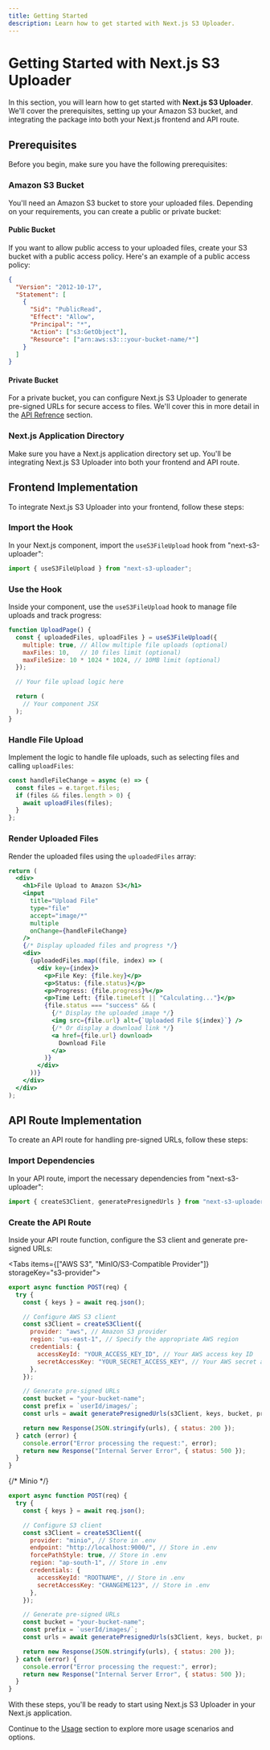 ```yaml
---
title: Getting Started
description: Learn how to get started with Next.js S3 Uploader.
---
```



# Getting Started with Next.js S3 Uploader

In this section, you will learn how to get started with **Next.js S3 Uploader**. We'll cover the prerequisites, setting up your Amazon S3 bucket, and integrating the package into both your Next.js frontend and API route.

## Prerequisites

Before you begin, make sure you have the following prerequisites:

### Amazon S3 Bucket

You'll need an Amazon S3 bucket to store your uploaded files. Depending on your requirements, you can create a public or private bucket:

#### Public Bucket

If you want to allow public access to your uploaded files, create your S3 bucket with a public access policy. Here's an example of a public access policy:

```json {9} /your-bucket-name/
{
  "Version": "2012-10-17",
  "Statement": [
    {
      "Sid": "PublicRead",
      "Effect": "Allow",
      "Principal": "*",
      "Action": ["s3:GetObject"],
      "Resource": ["arn:aws:s3:::your-bucket-name/*"]
    }
  ]
}
```

#### Private Bucket

For a private bucket, you can configure Next.js S3 Uploader to generate pre-signed URLs for secure access to files. We'll cover this in more detail in the [API Refrence](/api-reference/generatePresignedUrls) section.

### Next.js Application Directory

Make sure you have a Next.js application directory set up. You'll be integrating Next.js S3 Uploader into both your frontend and API route.

## Frontend Implementation

To integrate Next.js S3 Uploader into your frontend, follow these steps:

### Import the Hook

In your Next.js component, import the `useS3FileUpload` hook from "next-s3-uploader":

```jsx
import { useS3FileUpload } from "next-s3-uploader";
```

### Use the Hook

Inside your component, use the `useS3FileUpload` hook to manage file uploads and track progress:

```jsx
function UploadPage() {
  const { uploadedFiles, uploadFiles } = useS3FileUpload({
    multiple: true, // Allow multiple file uploads (optional)
    maxFiles: 10,   // 10 files limit (optional)
    maxFileSize: 10 * 1024 * 1024, // 10MB limit (optional)
  });

  // Your file upload logic here

  return (
    // Your component JSX
  );
}
```

### Handle File Upload

Implement the logic to handle file uploads, such as selecting files and calling `uploadFiles`:

```jsx
const handleFileChange = async (e) => {
  const files = e.target.files;
  if (files && files.length > 0) {
    await uploadFiles(files);
  }
};
```

### Render Uploaded Files

Render the uploaded files using the `uploadedFiles` array:

```jsx
return (
  <div>
    <h1>File Upload to Amazon S3</h1>
    <input
      title="Upload File"
      type="file"
      accept="image/*"
      multiple
      onChange={handleFileChange}
    />
    {/* Display uploaded files and progress */}
    <div>
      {uploadedFiles.map((file, index) => (
        <div key={index}>
          <p>File Key: {file.key}</p>
          <p>Status: {file.status}</p>
          <p>Progress: {file.progress}%</p>
          <p>Time Left: {file.timeLeft || "Calculating..."}</p>
          {file.status === "success" && (
            {/* Display the uploaded image */}
            <img src={file.url} alt={`Uploaded File ${index}`} />
            {/* Or display a download link */}
            <a href={file.url} download>
              Download File
            </a>
          )}
        </div>
      ))}
    </div>
  </div>
);
```

## API Route Implementation

To create an API route for handling pre-signed URLs, follow these steps:

### Import Dependencies

In your API route, import the necessary dependencies from "next-s3-uploader":

```javascript filename="app/api/s3-upload.js"
import { createS3Client, generatePresignedUrls } from "next-s3-uploader";
```

### Create the API Route

Inside your API route function, configure the S3 client and generate pre-signed URLs:

<Tabs items={["AWS S3", "MinIO/S3-Compatible Provider"]} storageKey="s3-provider">
<Tab>

```javascript {7} filename="app/api/s3upload.js"
export async function POST(req) {
  try {
    const { keys } = await req.json();

    // Configure AWS S3 client
    const s3Client = createS3Client({
      provider: "aws", // Amazon S3 provider
      region: "us-east-1", // Specify the appropriate AWS region
      credentials: {
        accessKeyId: "YOUR_ACCESS_KEY_ID", // Your AWS access key ID
        secretAccessKey: "YOUR_SECRET_ACCESS_KEY", // Your AWS secret access key
      },
    });

    // Generate pre-signed URLs
    const bucket = "your-bucket-name";
    const prefix = `userId/images/`;
    const urls = await generatePresignedUrls(s3Client, keys, bucket, prefix);

    return new Response(JSON.stringify(urls), { status: 200 });
  } catch (error) {
    console.error("Error processing the request:", error);
    return new Response("Internal Server Error", { status: 500 });
  }
}
```

</Tab>
{/* Minio */}
<Tab>

```javascript {7-9} filename="app/api/s3-upload.js"
export async function POST(req) {
  try {
    const { keys } = await req.json();

    // Configure S3 client
    const s3Client = createS3Client({
      provider: "minio", // Store in .env
      endpoint: "http://localhost:9000/", // Store in .env
      forcePathStyle: true, // Store in .env
      region: "ap-south-1", // Store in .env
      credentials: {
        accessKeyId: "ROOTNAME", // Store in .env
        secretAccessKey: "CHANGEME123", // Store in .env
      },
    });

    // Generate pre-signed URLs
    const bucket = "your-bucket-name";
    const prefix = `userId/images/`;
    const urls = await generatePresignedUrls(s3Client, keys, bucket, prefix);

    return new Response(JSON.stringify(urls), { status: 200 });
  } catch (error) {
    console.error("Error processing the request:", error);
    return new Response("Internal Server Error", { status: 500 });
  }
}
```

</Tab>
</Tabs>

With these steps, you'll be ready to start using Next.js S3 Uploader in your Next.js application.

Continue to the [Usage](/docs/usage) section to explore more usage scenarios and options.

